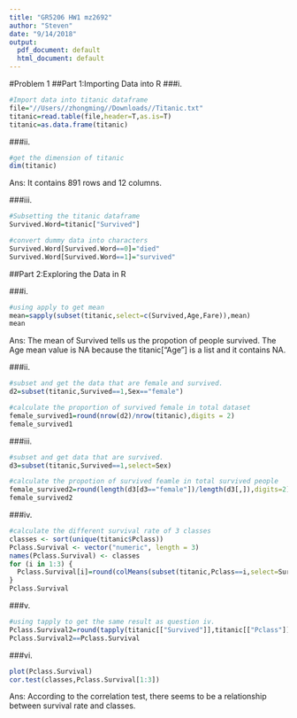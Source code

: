 ```yaml
---
title: "GR5206 HW1 mz2692"
author: "Steven"
date: "9/14/2018"
output:
  pdf_document: default
  html_document: default
---
```

#Problem 1
##Part 1:Importing Data into R
###i.
```r
#Import data into titanic dataframe
file="//Users//zhongming//Downloads//Titanic.txt"
titanic=read.table(file,header=T,as.is=T)
titanic=as.data.frame(titanic)
```

###ii.
```r
#get the dimension of titanic
dim(titanic)
```
Ans: It contains 891 rows and 12 columns.

###iii.
```r
#Subsetting the titanic dataframe
Survived.Word=titanic["Survived"]

#convert dummy data into characters
Survived.Word[Survived.Word==0]="died"
Survived.Word[Survived.Word==1]="survived"
```
##Part 2:Exploring the Data in R

###i.
```r
#using apply to get mean
mean=sapply(subset(titanic,select=c(Survived,Age,Fare)),mean)
mean
```
Ans: The mean of Survived tells us the propotion of people survived. The Age mean value is NA because the titanic["Age"] is a list and it contains NA.

###ii.
```r
#subset and get the data that are female and survived.
d2=subset(titanic,Survived==1,Sex=="female")

#calculate the proportion of survived female in total dataset
female_survived1=round(nrow(d2)/nrow(titanic),digits = 2)
female_survived1
```

###iii.
```r
#subset and get data that are survived.
d3=subset(titanic,Survived==1,select=Sex)

#calculate the propotion of survived feamle in total survived people
female_survived2=round(length(d3[d3=="female"])/length(d3[,]),digits=2)
female_survived2
```

###iv.
```r
#calculate the different survival rate of 3 classes
classes <- sort(unique(titanic$Pclass))
Pclass.Survival <- vector("numeric", length = 3)
names(Pclass.Survival) <- classes
for (i in 1:3) {
  Pclass.Survival[i]=round(colMeans(subset(titanic,Pclass==i,select=Survived)),digits = 2)
}
Pclass.Survival
```

###v.
```r
#using tapply to get the same result as question iv.
Pclass.Survival2=round(tapply(titanic[["Survived"]],titanic[["Pclass"]],mean),digits = 2)
Pclass.Survival2==Pclass.Survival
```

###vi.
```r
plot(Pclass.Survival)
cor.test(classes,Pclass.Survival[1:3])
```
Ans: According to the correlation test, there seems to be a relationship between survival rate and classes.

